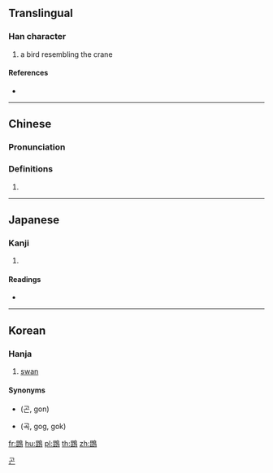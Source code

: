{{character info/new}}
{{also|鹍}}
==Translingual==

===Han character===
{{Han char|rn=196|rad=鳥|as=08|sn=19|four=|canj=APHAF}}

# a bird resembling the crane

====References====
* {{Han ref|kx=1493.060|dkj=47036|dj=2023.120|hdz=74640.090|uh=9D7E|ud=40318}}

----

==Chinese==
{{zh-forms|s=鹍}}

===Pronunciation===
{{zh-pron
|m=kūn
|c=
|h=pfs=
|md=
|mn=
|w=
|mc=y
|oc=y
|cat=
}}

===Definitions===
{{zh-hanzi}}

# {{rfdef|lang=zh}}

----

==Japanese==

===Kanji===
{{ja-kanji|grade=|rs=鳥08}}

# {{defn|lang=ja|sort=鳥08}}

====Readings====
* {{ja-readings|on=[[こん]] (kon), [[うん]] (un)|kun=[[しゃも]] (shamo)}}

----

==Korean==

===Hanja===
{{ko-hanja|hangeul=곤|eumhun=|rv=gon|mr=kon|y=kon}}

# [[swan]]

====Synonyms====
* {{l|ko|鶤}} (곤, gon)
* {{l|ko|鵠}} (곡, gog, gok)

[[Category:Hanja readings|곤]]

[[fr:鵾]]
[[hu:鵾]]
[[pl:鵾]]
[[th:鵾]]
[[zh:鵾]]